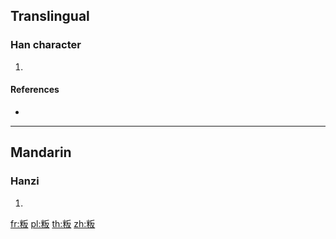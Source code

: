 {{character info/new}}
==Translingual==

===Han character===
{{Han char|rn=119|rad=米|as=04|sn=10|four=91947|canj=FDHE}}

# {{defn|Han|sort=米04}}

====References====
* {{Han ref|kx=0907.100|dkj=26866|dj=1332.290|hdz=53143.060|uh=7C84|ud=31876|bh=D349|bd=54089}}

----

==Mandarin==

===Hanzi===
{{cmn-hanzi|pin=[[bǎn]] ([[ban3]])|wg=pan<sup>3</sup>}}

# {{defn|lang=cmn|sort=米04}}

[[fr:粄]]
[[pl:粄]]
[[th:粄]]
[[zh:粄]]